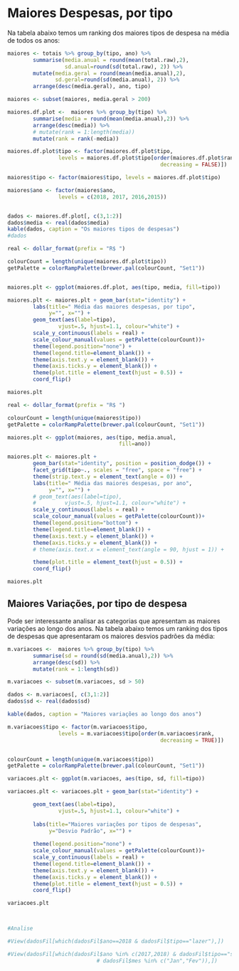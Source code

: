 

# Maiores Despesas, por tipo

Na tabela abaixo temos um ranking dos maiores tipos de despesa na média de todos os anos:

```r

maiores <- totais %>% group_by(tipo, ano) %>% 
        summarise(media.anual = round(mean(total.raw),2),
                  sd.anual=round(sd(total.raw), 2)) %>%
        mutate(media.geral = round(mean(media.anual),2),
               sd.geral=round(sd(media.anual), 2)) %>%
        arrange(desc(media.geral), ano, tipo) 

maiores <- subset(maiores, media.geral > 200)


```

```r

maiores.df.plot <-  maiores %>% group_by(tipo) %>% 
        summarise(media = round(mean(media.anual),2)) %>%
        arrange(desc(media)) %>%
        # mutate(rank = 1:length(media))
        mutate(rank = rank(-media))

maiores.df.plot$tipo <- factor(maiores.df.plot$tipo,
                levels = maiores.df.plot$tipo[order(maiores.df.plot$rank,
                                                decreasing = FALSE)])

maiores$tipo <- factor(maiores$tipo, levels = maiores.df.plot$tipo)

maiores$ano <- factor(maiores$ano,
                levels = c(2018, 2017, 2016,2015))


dados <- maiores.df.plot[, c(3,1:2)]
dados$media <- real(dados$media)
kable(dados, caption = "Os maiores tipos de despesas")
#dados
```


```r

real <- dollar_format(prefix = "R$ ")

colourCount = length(unique(maiores.df.plot$tipo))
getPalette = colorRampPalette(brewer.pal(colourCount, "Set1"))


maiores.plt <- ggplot(maiores.df.plot, aes(tipo, media, fill=tipo))

maiores.plt <- maiores.plt + geom_bar(stat="identity") +
        labs(title=" Média das maiores despesas, por tipo",
             y="", x="") +
        geom_text(aes(label=tipo),
                vjust=.5, hjust=1.1, colour="white") +
        scale_y_continuous(labels = real) +
        scale_colour_manual(values = getPalette(colourCount))+
        theme(legend.position="none") +
        theme(legend.title=element_blank()) +
        theme(axis.text.y = element_blank()) +
        theme(axis.ticks.y = element_blank()) +
        theme(plot.title = element_text(hjust = 0.5)) +
        coord_flip()

maiores.plt

```



```r

real <- dollar_format(prefix = "R$ ")

colourCount = length(unique(maiores$tipo))
getPalette = colorRampPalette(brewer.pal(colourCount, "Set1"))

maiores.plt <- ggplot(maiores, aes(tipo, media.anual, 
                                   fill=ano))

maiores.plt <- maiores.plt + 
        geom_bar(stat="identity", position = position_dodge()) +
        facet_grid(tipo~., scales = "free", space = "free") +
        theme(strip.text.y = element_text(angle = 0)) +                
        labs(title=" Média das maiores despesas, por ano", 
             y="", x="") + 
        # geom_text(aes(label=tipo),
        #         vjust=.5, hjust=1.1, colour="white") +
        scale_y_continuous(labels = real) +
        scale_colour_manual(values = getPalette(colourCount))+ 
        theme(legend.position="bottom") +    
        theme(legend.title=element_blank()) +
        theme(axis.text.y = element_blank()) + 
        theme(axis.ticks.y = element_blank()) + 
        # theme(axis.text.x = element_text(angle = 90, hjust = 1)) + 

        theme(plot.title = element_text(hjust = 0.5)) +
        coord_flip()

maiores.plt
```



## Maiores Variações, por tipo de despesa


Pode ser interessante analisar as categorias que apresentam as maiores variações ao longo dos anos. Na tabela abaixo temos um ranking dos tipos de despesas que apresentaram os maiores desvios padrões da média:

```r

m.variacoes <-  maiores %>% group_by(tipo) %>% 
        summarise(sd = round(sd(media.anual),2)) %>%
        arrange(desc(sd)) %>%
        mutate(rank = 1:length(sd))

m.variacoes <- subset(m.variacoes, sd > 50)

dados <- m.variacoes[, c(3,1:2)]
dados$sd <- real(dados$sd)

kable(dados, caption = "Maiores variações ao longo dos anos")

m.variacoes$tipo <- factor(m.variacoes$tipo,
                levels = m.variacoes$tipo[order(m.variacoes$rank, 
                                                decreasing = TRUE)])


colourCount = length(unique(m.variacoes$tipo))
getPalette = colorRampPalette(brewer.pal(colourCount, "Set1"))

variacoes.plt <- ggplot(m.variacoes, aes(tipo, sd, fill=tipo))

variacoes.plt <- variacoes.plt + geom_bar(stat="identity") +

        geom_text(aes(label=tipo),
                vjust=.5, hjust=1.1, colour="white") +
        
        labs(title="Maiores variações por tipos de despesas", 
             y="Desvio Padrão", x="") + 
                
        theme(legend.position="none") +        
        scale_colour_manual(values = getPalette(colourCount))+   
        scale_y_continuous(labels = real) +
        theme(legend.title=element_blank()) +
        theme(axis.text.y = element_blank()) + 
        theme(axis.ticks.y = element_blank()) + 
        theme(plot.title = element_text(hjust = 0.5)) +
        coord_flip()

variacoes.plt



#Analise

#View(dadosFil[which(dadosFil$ano==2018 & dadosFil$tipo=="lazer"),])

#View(dadosFil[which(dadosFil$ano %in% c(2017,2018) & dadosFil$tipo=="saúde" &
                            # dadosFil$mes %in% c("Jan","Fev")),])
```



